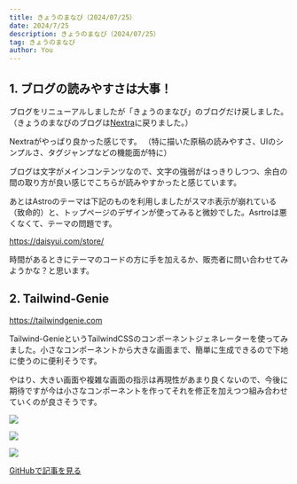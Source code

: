 ```yaml
---
title: きょうのまなび（2024/07/25）
date: 2024/7/25
description: きょうのまなび（2024/07/25）
tag: きょうのまなび
author: You
---
```


## 1. ブログの読みやすさは大事！

ブログをリニューアルしましたが「きょうのまなび」のブログだけ戻しました。
（きょうのまなびのブログは[Nextra](https://kght6123-page-v2.vercel.app/)に戻りました。）

Nextraがやっぱり良かった感じです。
（特に描いた原稿の読みやすさ、UIのシンプルさ、タグジャンプなどの機能面が特に）

ブログは文字がメインコンテンツなので、文字の強弱がはっきりしつつ、余白の間の取り方が良い感じでこちらが読みやすかったと感じています。

あとはAstroのテーマは下記のものを利用しましたがスマホ表示が崩れている（致命的）と、トップページのデザインが使ってみると微妙でした。Asrtroは悪くなくて、テーマの問題です。

https://daisyui.com/store/

時間があるときにテーマのコードの方に手を加えるか、販売者に問い合わせてみようかな？と思います。

## 2. Tailwind-Genie

https://tailwindgenie.com

Tailwind-GenieというTailwindCSSのコンポーネントジェネレーターを使ってみました。小さなコンポーネントから大きな画面まで、簡単に生成できるので下地に使うのに便利そうです。

やはり、大きい画面や複雑な画面の指示は再現性があまり良くないので、今後に期待ですが今は小さなコンポーネントを作ってそれを修正を加えつつ組み合わせていくのが良さそうです。

![](/images/posts/20240725/kawaii-textbox.png)

![](/images/posts/20240725/iphone-home.png)

![](/images/posts/20240725/simple-blog.png)


[GitHubで記事を見る](https://github.com/kght6123/kght6123.page-v2/blob/main/pages/posts/todays-lesson/20240725.mdx)
